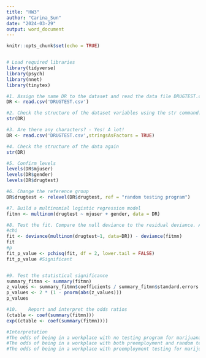 ```yaml
---
title: "HW3"
author: "Carina_Sun"
date: "2024-03-29"
output: word_document
---
```


```r
knitr::opts_chunk$set(echo = TRUE)


# Load required libraries
library(tidyverse)
library(psych)
library(nnet)
library(tinytex)

#1.	Assign the name DR to the dataset and read the data file DRUGTEST.csv into R Studio. 
DR <- read.csv('DRUGTEST.csv')

#2. Check the structure of the dataset variables using the str command.
str(DR)

#3.	Are there any characters? - Yes! A lot!
DR <- read.csv('DRUGTEST.csv',stringsAsFactors = TRUE)

#4.	Check the structure of the data again
str(DR)

#5.	Confirm levels 
levels(DR$mjuser)
levels(DR$gender)
levels(DR$drugtest)

#6.	Change the reference group 
DR$drugtest <- relevel(DR$drugtest, ref = "random testing program")

#7.	Build a multinomial logistic regression model 
fitmn <- multinom(drugtest ~ mjuser + gender, data = DR)

#8.	Test the fit. Compare the null deviance to the residual deviance. Assign it to the name fit and get the chisquare and p value to determine significance. This will give you the chi square value with df = 1, number of predictors is 2.
#chi
fit <- deviance(multinom(drugtest~1, data=DR)) - deviance(fitmn) 
fit
#p
fit_p_value <- pchisq(fit, df = 2, lower.tail = FALSE)
fit_p_value #Significant


#9.	Test the statistical significance 
summary_fitmn <- summary(fitmn)
z_values <- summary_fitmn$coefficients / summary_fitmn$standard.errors
p_values <- 2 * (1 - pnorm(abs(z_values)))
p_values

#10.	Report and interpret the odds ratios 
(ctable <- coef(summary(fitmn))) 
exp((ctable <- coef(summary(fitmn))))

#Interpretation
#The odds of being in a workplace with no testing program for marijuana users increase by a factor of about 1.159 compared to non-users, for males decrease by a factor of 0.921 compared to females
#The odds of being in a workplace with both preemployment and random testing for marijuana users decrease by a factor of about 0.756 compared to non-users, and for males increase by a factor of 1.635 compared to females
#The odds of being in a workplace with preemployment testing for marijuana users decrease by a factor of about 0.9197475 compared to non-users, and for males increase by a factor of about 1.0574139 compared to females

```
